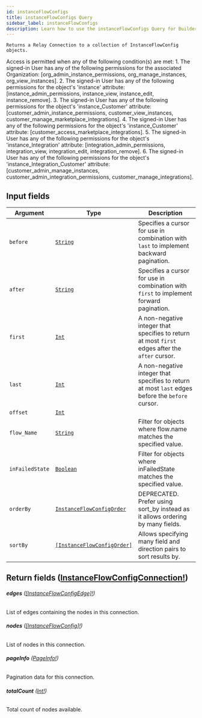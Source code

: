 ```yaml
---
id: instanceFlowConfigs
title: instanceFlowConfigs Query
sidebar_label: instanceFlowConfigs
description: Learn how to use the instanceFlowConfigs Query for Builder's API.
---
```


    Returns a Relay Connection to a collection of InstanceFlowConfig objects.

Access is permitted when any of the following condition(s) are met: 1. The signed-in User has any of the following permissions for the associated Organization: [org_admin_instance_permissions, org_manage_instances, org_view_instances]. 2. The signed-in User has any of the following permissions for the object's 'instance' attribute: [instance_admin_permissions, instance_view, instance_edit, instance_remove]. 3. The signed-in User has any of the following permissions for the object's 'instance_Customer' attribute: [customer_admin_instance_permissions, customer_view_instances, customer_manage_marketplace_integrations]. 4. The signed-in User has any of the following permissions for the object's 'instance_Customer' attribute: [customer_access_marketplace_integrations]. 5. The signed-in User has any of the following permissions for the object's 'instance_Integration' attribute: [integration_admin_permissions, integration_view, integration_edit, integration_remove]. 6. The signed-in User has any of the following permissions for the object's 'instance_Integration_Customer' attribute: [customer_admin_manage_instances, customer_admin_integration_permissions, customer_manage_integrations].

## Input fields

| Argument        | Type                                                                               | Description                                                                                      |
| --------------- | ---------------------------------------------------------------------------------- | ------------------------------------------------------------------------------------------------ |
| `before`        | [`String`](/docs/composer/builder/api/schema/scalar/String.mdx)                                           | Specifies a cursor for use in combination with `last` to implement backward pagination.          |
| `after`         | [`String`](/docs/composer/builder/api/schema/scalar/String.mdx)                                           | Specifies a cursor for use in combination with `first` to implement forward pagination.          |
| `first`         | [`Int`](/docs/composer/builder/api/schema/scalar/Int.mdx)                                                 | A non-negative integer that specifies to return at most `first` edges after the `after` cursor.  |
| `last`          | [`Int`](/docs/composer/builder/api/schema/scalar/Int.mdx)                                                 | A non-negative integer that specifies to return at most `last` edges before the `before` cursor. |
| `offset`        | [`Int`](/docs/composer/builder/api/schema/scalar/Int.mdx)                                                 |                                                                                                  |
| `flow_Name`     | [`String`](/docs/composer/builder/api/schema/scalar/String.mdx)                                           | Filter for objects where flow.name matches the specified value.                                  |
| `inFailedState` | [`Boolean`](/docs/composer/builder/api/schema/scalar/Boolean.mdx)                                         | Filter for objects where inFailedState matches the specified value.                              |
| `orderBy`       | [`InstanceFlowConfigOrder`](/docs/composer/builder/api/schema/input_object/InstanceFlowConfigOrder.mdx)   | DEPRECATED. Prefer using sort_by instead as it allows ordering by many fields.                   |
| `sortBy`        | [`[InstanceFlowConfigOrder]`](/docs/composer/builder/api/schema/input_object/InstanceFlowConfigOrder.mdx) | Allows specifying many field and direction pairs to sort results by.                             |

## Return fields ([InstanceFlowConfigConnection!](/docs/composer/builder/api/schema/object/InstanceFlowConfigConnection.mdx))

###### <b>edges</b> ([[InstanceFlowConfigEdge]!](/docs/composer/builder/api/schema/object/InstanceFlowConfigEdge.mdx))

List of edges containing the nodes in this connection.

###### <b>nodes</b> ([[InstanceFlowConfig]!](/docs/composer/builder/api/schema/object/InstanceFlowConfig.mdx))

List of nodes in this connection.

###### <b>pageInfo</b> ([PageInfo!](/docs/composer/builder/api/schema/object/PageInfo.mdx))

Pagination data for this connection.

###### <b>totalCount</b> ([Int!](/docs/composer/builder/api/schema/scalar/Int.mdx))

Total count of nodes available.
